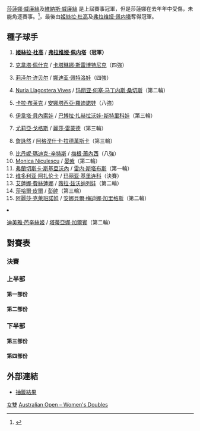 {{noteTA
|T=zh-hans:2011年澳大利亚网球公开赛女子双打比赛; zh-tw:2011年澳洲網球公開賽女子雙打比賽; zh-hk:2011年澳洲網球公開賽女子雙打比賽;
|G1=Tennis
|1=zh-hans:半区;zh-hk:半部;zh-tw:線;
|2=zh-hans:轮;zh-hant:圈;zh-tw:輪;
|3=zh-hans:半决赛;zh-hk:準決賽;zh-tw:四強;
|4=zh-hans:四分之一决赛;zh-hk:半準決賽;zh-tw:八強;
|5=zh-hans:澳大利亚; zh-tw:澳洲; zh-hk:澳洲;
}}

{{GrandSlamEvents|2011|澳洲網球公開賽|
| defchamp = {{flagicon|USA}} [[莎蓮娜·威廉絲|莎蓮娜·威廉絲]] <br> {{flagicon|USA}} [[維納斯·威廉絲|維納斯·威廉絲]] 
| champ = {{flagicon|ARG}} [[姬絲拉·杜高|姬絲拉·杜高]] <br> {{flagicon|ITA}} [[弗拉维娅·佩内塔|弗拉维娅·佩内塔]]
| runner = {{flagicon|BLR}} [[维多利亚·阿扎伦卡|维多利亚·阿扎伦卡]] <br> {{flagicon|RUS}} [[玛丽亚·基里连科|玛丽亚·基里连科]]
| score = 2-6、7-5、6-1
}}

{{main|2011年澳洲網球公開賽}}

[[莎蓮娜·威廉絲|莎蓮娜·威廉絲]]及[[維納斯·威廉絲|維納斯·威廉絲]] 是上屆賽事冠軍，但是莎蓮娜在去年年中受傷，未能角逐賽事。<ref>{{cite news | title = Serena Williams out of Australian Open 2011 | date = 15 November 2010 | publisher = guardian.co.uk | url = http://www.guardian.co.uk/sport/2010/nov/25/serena-williams-out-2011-australian-open | work = Press Association | accessdate = 28 December 2010 | archive-date = 2010-11-28 | archive-url = https://web.archive.org/web/20101128214353/http://www.guardian.co.uk/sport/2010/nov/25/serena-williams-out-2011-australian-open | dead-url = no }}</ref>，最後由[[姬絲拉·杜高|姬絲拉·杜高]]及[[弗拉维娅·佩内塔|弗拉维娅·佩内塔]]奪得冠軍。

==種子球手== 
{{col-begin}}
{{col-2}}
# {{flagicon|ARG}} '''[[姬絲拉·杜高|姬絲拉·杜高]]''' / {{flagicon|ITA}} '''[[弗拉维娅·佩内塔|弗拉维娅·佩内塔]]（冠軍）'''
# {{flagicon|CZE}} [[克韋塔·佩什克|克韋塔·佩什克]] / {{flagicon|SLO}} [[卡塔琳娜·斯雷博特尼克|卡塔琳娜·斯雷博特尼克]]（四強）
# {{flagicon|USA}} [[莉泽尔·许贝尔|莉泽尔·许贝尔]] / {{flagicon|RUS}} [[娜迪亚·佩特洛娃|娜迪亚·佩特洛娃]]（四強）
# {{flagicon|ESP}} [[Nuria_Llagostera_Vives|Nuria Llagostera Vives]] / {{flagicon|ESP}} [[玛丽亚·何塞·马丁内斯·桑切斯|玛丽亚·何塞·马丁内斯·桑切斯]]（第二輪）
# {{flagicon|ZIM}} [[卡拉·布莱克|卡拉·布莱克]] / {{flagicon|AUS}} [[安娜塔西亞·羅迪諾娃|安娜塔西亞·羅迪諾娃]]（八強）
# {{flagicon|CZE}} [[伊韋塔·貝內索娃|伊韋塔·貝內索娃]] / {{flagicon|CZE}} [[巴博拉·扎赫拉沃娃-斯特里科娃|巴博拉·扎赫拉沃娃-斯特里科娃]]（第三輪）
# {{flagicon|GER}} [[尤莉亞·戈格斯|尤莉亞·戈格斯]] / {{flagicon|USA}} [[麗莎·雷蒙德|麗莎·雷蒙德]]（第三輪）
# {{flagicon|TPE}} [[詹詠然|詹詠然]] / {{flagicon|POL}} [[阿格涅什卡·拉德萬斯卡|阿格涅什卡·拉德萬斯卡]]（第三輪）
{{col-2}}
<ol start="9">
<li> {{flagicon|USA}} [[比丹妮·瑪迪克-辛特斯|比丹妮·瑪迪克-辛特斯]] / {{flagicon|USA}} [[梅根·蕭內西|梅根·蕭內西]]（八強）
<li> {{flagicon|ROU}} [[Monica_Niculescu|Monica Niculescu]] / {{flagicon|CHN}} [[晏紫|晏紫]]（第二輪）
<li> {{flagicon|ITA}} [[弗蘭切斯卡·斯基亞沃內|弗蘭切斯卡·斯基亞沃內]] / {{flagicon|AUS}} [[雷内·斯塔布斯|雷内·斯塔布斯]]（第一輪）
<li> {{flagicon|BLR}} [[维多利亚·阿扎伦卡|维多利亚·阿扎伦卡]] / {{flagicon|RUS}} [[玛丽亚·基里连科|玛丽亚·基里连科]]（決賽）
<li> {{flagicon|RUS}} [[艾蓮娜·費絲蓮娜|艾蓮娜·費絲蓮娜]] / {{flagicon|RUS}} [[薇拉·兹沃纳列娃|薇拉·兹沃纳列娃]]（第二輪）
<li> {{flagicon|ISR}} [[莎哈爾·皮爾|莎哈爾·皮爾]] / {{flagicon|CHN}} [[彭帥|彭帥]]（第三輪）
<li> {{flagicon|RUS}} [[阿麗莎·克萊班諾娃|阿麗莎·克萊班諾娃]] / {{flagicon|ESP}} [[安娜貝爾·梅迪娜·加里格斯|安娜貝爾·梅迪娜·加里格斯]]（第二輪）
<li> {{flagicon|SUI}} [[迪美雅·芭辛絲姬|迪美雅·芭辛絲姬]] / {{flagicon|ITA}} [[塔蒂亞娜·加爾賓|塔蒂亞娜·加爾賓]]（第二輪）
{{col-end}}

==對賽表==
{{Draw key}}
===決賽===
{{8TeamBracket-Tennis3
| RD1=八強
| RD2=四強
| RD3=決賽

| team-width=175

| RD1-seed1=1
| RD1-team1={{flagicon|ARG}} '''[[姬絲拉·杜高|姬絲拉·杜高]]<br /> {{flagicon|ITA}} [[弗拉维娅·佩内塔|弗拉维娅·佩内塔]]'''
| RD1-score1-1='''6
| RD1-score1-2='''6
| RD1-score1-3= 
| RD1-seed2= 
| RD1-team2={{flagicon|RSA}} [[Natalie_Grandin|Natalie Grandin]]<br /> {{flagicon|CZE}} [[Vladimíra_Uhlířová|Vladimíra Uhlířová]]
| RD1-score2-1=0
| RD1-score2-2=3
| RD1-score2-3= 

| RD1-seed3=3
| RD1-team3={{flagicon|USA}} '''[[莉泽尔·许贝尔|莉泽尔·许贝尔]]<br /> {{flagicon|RUS}} [[娜迪亚·佩特洛娃|娜迪亚·佩特洛娃]]'''
| RD1-score3-1='''6
| RD1-score3-2='''6
| RD1-score3-3= 
| RD1-seed4=5
| RD1-team4={{flagicon|ZIM}} [[卡拉·布莱克|卡拉·布莱克]]<br /> {{flagicon|AUS}} [[安娜塔西亞·羅迪諾娃|安娜塔西亞·羅迪諾娃]]
| RD1-score4-1=4
| RD1-score4-2=2
| RD1-score4-3= 

| RD1-seed5=12
| RD1-team5={{flagicon|BLR}} '''[[维多利亚·阿扎伦卡|维多利亚·阿扎伦卡]]<br /> {{flagicon|RUS}} [[玛丽亚·基里连科|玛丽亚·基里连科]]'''
| RD1-score5-1=5
| RD1-score5-2='''6
| RD1-score5-3='''6
| RD1-seed6= 
| RD1-team6={{flagicon|TPE}} [[莊佳容|莊佳容]]<br /> {{flagicon|TPE}} [[謝淑薇|謝淑薇]]
| RD1-score6-1='''7
| RD1-score6-2=3
| RD1-score6-3=2

| RD1-seed7=9
| RD1-team7={{flagicon|USA}} [[比丹妮·瑪迪克-辛特斯|比丹妮·瑪迪克-辛特斯]]<br /> {{flagicon|USA}} [[梅根·蕭內西|梅根·蕭內西]]
| RD1-score7-1=3
| RD1-score7-2=3
| RD1-score7-3= 
| RD1-seed8=2
| RD1-team8={{flagicon|CZE}} '''[[克韋塔·佩什克|克韋塔·佩什克]]<br /> {{flagicon|SLO}} [[卡塔琳娜·斯雷博特尼克|卡塔琳娜·斯雷博特尼克]]''
| RD1-score8-1='''6
| RD1-score8-2='''6
| RD1-score8-3= 

| RD2-seed1=1
| RD2-team1={{flagicon|ARG}} '''[[姬絲拉·杜高|姬絲拉·杜高]]<br /> {{flagicon|ITA}} [[弗拉维娅·佩内塔|弗拉维娅·佩内塔]]'''
| RD2-score1-1='''6
| RD2-score1-2='''7
| RD2-score1-3= 
| RD2-seed2=3
| RD2-team2={{flagicon|USA}} [[莉泽尔·许贝尔|莉泽尔·许贝尔]]<br /> {{flagicon|RUS}} [[娜迪亚·佩特洛娃|娜迪亚·佩特洛娃]]
| RD2-score2-1=4
| RD2-score2-2=5
| RD2-score2-3= 

| RD2-seed3=12
| RD2-team3={{flagicon|BLR}} '''[[维多利亚·阿扎伦卡|维多利亚·阿扎伦卡]]<br /> {{flagicon|RUS}} [[玛丽亚·基里连科|玛丽亚·基里连科]]'''
| RD2-score3-1='''6
| RD2-score3-2='''6
| RD2-score3-3= 
| RD2-seed4=2
| RD2-team4={{flagicon|CZE}} [[克韋塔·佩什克|克韋塔·佩什克]]<br /> {{flagicon|SLO}} [[卡塔琳娜·斯雷博特尼克|卡塔琳娜·斯雷博特尼克]]
| RD2-score4-1=2
| RD2-score4-2=4
| RD2-score4-3= 

| RD3-seed1=1
| RD3-team1={{flagicon|ARG}} '''[[姬絲拉·杜高|姬絲拉·杜高]]<br /> {{flagicon|ITA}} [[弗拉维娅·佩内塔|弗拉维娅·佩内塔]]'''
| RD3-score1-1=2
| RD3-score1-2='''7
| RD3-score1-3='''6
| RD3-seed2=12
| RD3-team2={{flagicon|BLR}} [[维多利亚·阿扎伦卡|维多利亚·阿扎伦卡]]<br /> {{flagicon|RUS}} [[玛丽亚·基里连科|玛丽亚·基里连科]]
| RD3-score2-1='''6
| RD3-score2-2=5
| RD3-score3-3=1
}}

===上半部===
====第一部份====
{{16TeamBracket-Compact-Tennis3
| RD1=第一輪
| RD2=第二輪
| RD3=第三輪
| RD4=八強

| RD1-seed01=1
| RD1-team01={{flagicon|ARG}} '''[[姬絲拉·杜高|杜高]]'''<br /> {{flagicon|ITA}} '''[[弗拉维娅·佩内塔|佩内塔]]'''
| RD1-score01-1='''6
| RD1-score01-2='''6
| RD1-score01-3= 
| RD1-seed02= 
| RD1-team02={{flagicon|IND}} [[萨尼娅·米尔扎|米尔扎]]<br /> {{flagicon|CZE}} [[Renata_Voráčová|R Voráčová]]
| RD1-score02-1=4
| RD1-score02-2=1
| RD1-score02-3= 

| RD1-seed03=WC
| RD1-team03={{flagicon|AUS}} [[Tammi_Patterson|T Patterson]]<br /> {{flagicon|AUS}} [[Olivia_Rogowska|O Rogowska]]
| RD1-score03-1=4
| RD1-score03-2=2
| RD1-score03-3= 
| RD1-seed04= 
| RD1-team04={{flagicon|USA}} '''[[吉兒·卡巴斯|卡巴斯]]<br /> {{flagicon|UKR}} [[Olga_Savchuk|O Savchuk]]'''
| RD1-score04-1='''6
| RD1-score04-2='''6
| RD1-score04-3= 

| RD1-seed05=Alt
| RD1-team05={{flagicon|ROU}} [[Ioana_Raluca_Olaru|I Raluca Olaru]]<br /> {{flagicon|BLR}} [[Zuzana_Ondrášková|Z Ondrášková]]
| RD1-score05-1=1
| RD1-score05-2=2
| RD1-score05-3= 
| RD1-seed06= 
| RD1-team06={{flagicon|BLR}} '''[[Olga_Govortsova|O Govortsova]]<br /> {{flagicon|RUS}} [[Alla_Kudryavtseva|A Kudryavtseva]]'''
| RD1-score06-1='''6
| RD1-score06-2='''6
| RD1-score06-3= 

| RD1-seed07= 
| RD1-team07={{flagicon|RUS}} [[菲娜·杜舒芬娜|杜舒芬娜]]<br /> {{flagicon|RUS}} [[葉卡捷琳娜·馬卡洛娃|馬卡洛娃]]
| RD1-score07-1=3
| RD1-score07-2=2
| RD1-score07-3= 
| RD1-seed08=15
| RD1-team08={{nowrap|{{flagicon|RUS}} '''[[阿麗莎·克萊班諾娃|克萊班諾娃]]'''<br /> {{flagicon|ESP}} '''[[安娜貝爾·梅迪娜·加里格斯|梅迪娜·加里格斯]]'''}}
| RD1-score08-1='''6
| RD1-score08-2='''6
| RD1-score08-3= 

| RD1-seed09=11
| RD1-team09={{flagicon|ITA}} [[弗蘭切斯卡·斯基亞沃內|斯基亞沃內]]<br /> {{flagicon|AUS}} [[雷内·斯塔布斯|斯塔布斯]]
| RD1-score09-1=0
| RD1-score09-2=5
| RD1-score09-3= 
| RD1-seed10= 
| RD1-team10={{flagicon|NED}} '''[[米雪拉·克拉查克|克拉查克]]'''<br /> {{flagicon|CZE}} '''[[佩特拉·克維托娃|克維托娃]]'''
| RD1-score10-1='''6
| RD1-score10-2='''7
| RD1-score10-3= 

| RD1-seed11= 
| RD1-team11={{flagicon|FRA}} [[阿丽泽·科奈|科奈]]<br /> {{flagicon|ROU}} [[Edina_Gallovits-Hall|E Gallovits-Hall]]
| RD1-score11-1=6<sup>3</sup>
| RD1-score11-2=2
| RD1-score11-3= 
| RD1-seed12= 
| RD1-team12={{flagicon|RSA}} '''[[Natalie_Grandin|N Grandin]]'''<br /> {{flagicon|CZE}} '''[[Vladimíra_Uhlířová|V Uhlířová]]'''
| RD1-score12-1='''7
| RD1-score12-2='''6
| RD1-score12-3= 

| RD1-seed13= 
| RD1-team13={{flagicon|AUS}} '''[[Jarmila_Groth|J Groth]]'''<br /> {{flagicon|CZE}} '''[[克拉拉·扎科帕洛娃|扎科帕洛娃]]'''
| RD1-score13-1='''6
| RD1-score13-2='''6
| RD1-score13-3= 
| RD1-seed14= 
| RD1-team14={{flagicon|USA}} [[卡莉·格利克森|格利克森]]<br /> {{flagicon|USA}} [[梅蘭妮·歐丁|歐丁]]
| RD1-score14-1=1
| RD1-score14-2=2
| RD1-score14-3= 

| RD1-seed15= 
| RD1-team15={{flagicon|RUS}} [[Vitalia_Diatchenko|V Diatchenko]]<br /> {{flagicon|BLR}} [[Tatiana_Poutchek|T Poutchek]]
| RD1-score15-1=2
| RD1-score15-2=1
| RD1-score15-3= 
| RD1-seed16=7
| RD1-team16={{flagicon|GER}} '''[[尤莉亞·戈格斯|戈格斯]]<br /> {{flagicon|USA}} [[麗莎·雷蒙德|雷蒙德]]'''
| RD1-score16-1='''6
| RD1-score16-2='''6
| RD1-score16-3= 

| RD2-seed01=1
| RD2-team01={{flagicon|ARG}} '''[[姬絲拉·杜高|杜高]]<br /> {{flagicon|ITA}} [[弗拉维娅·佩内塔|佩内塔]]'''
| RD2-score01-1='''6
| RD2-score01-2='''6
| RD2-score01-3= 
| RD2-seed02= 
| RD2-team02={{flagicon|USA}} [[吉兒·卡巴斯|卡巴斯]]<br /> {{flagicon|UKR}} [[Olga_Savchuk|O Savchuk]]
| RD2-score02-1=2
| RD2-score02-2=2
| RD2-score02-3= 

| RD2-seed03= 
| RD2-team03={{flagicon|BLR}} '''[[Olga_Govortsova|O Govortsova]]<br /> {{flagicon|RUS}} [[Alla_Kudryavtseva|A Kudryavtseva]]'''
| RD2-score03-1='''6
| RD2-score03-2='''6
| RD2-score03-3= 
| RD2-seed04=15
| RD2-team04={{nowrap|{{flagicon|RUS}} [[阿麗莎·克萊班諾娃|克萊班諾娃]]<br /> {{flagicon|ESP}} [[安娜貝爾·梅迪娜·加里格斯|梅迪娜·加里格斯]]}}
| RD2-score04-1=2
| RD2-score04-2=4
| RD2-score04-3= 

| RD2-seed05= 
| RD2-team05={{flagicon|NED}} [[米雪拉·克拉查克|克拉查克]]<br /> {{flagicon|CZE}} [[佩特拉·克維托娃|克維托娃]]
| RD2-score05-1=0
| RD2-score05-2=4
| RD2-score05-3= 
| RD2-seed06= 
| RD2-team06={{flagicon|RSA}} '''[[Natalie_Grandin|N Grandin]]<br /> {{flagicon|CZE}} [[Vladimíra_Uhlířová|V Uhlířová]]'''
| RD2-score06-1='''6
| RD2-score06-2='''6
| RD2-score06-3= 

| RD2-seed07= 
| RD2-team07={{flagicon|AUS}} [[Jarmila_Groth|J Groth]]<br /> {{flagicon|CZE}} [[克拉拉·扎科帕洛娃|扎科帕洛娃]]
| RD2-score07-1='''6
| RD2-score07-2=3
| RD2-score07-3=2
| RD2-seed08=7
| RD2-team08={{flagicon|GER}} '''[[尤莉亞·戈格斯|戈格斯]]<br /> {{flagicon|USA}} [[麗莎·雷蒙德|雷蒙德]]'''
| RD2-score08-1=4
| RD2-score08-2='''6
| RD2-score08-3='''6

| RD3-seed01=1
| RD3-team01={{flagicon|ARG}} '''[[姬絲拉·杜高|杜高]]<br /> {{flagicon|ITA}} [[弗拉维娅·佩内塔|佩内塔]]'''
| RD3-score01-1='''6
| RD3-score01-2='''6
| RD3-score01-3= 
| RD3-seed02= 
| RD3-team02={{flagicon|BLR}} [[Olga_Govortsova|O Govortsova]]<br /> {{flagicon|RUS}} [[Alla_Kudryavtseva|A Kudryavtseva]]
| RD3-score02-1=3
| RD3-score02-2=2
| RD3-score02-3= 

| RD3-seed03= 
| RD3-team03={{flagicon|RSA}} '''[[Natalie_Grandin|N Grandin]]<br /> {{flagicon|CZE}} [[Vladimíra_Uhlířová|V Uhlířová]]'''
| RD3-score03-1='''7
| RD3-score03-2=3
| RD3-score03-3='''6
| RD3-seed04=7
| RD3-team04={{flagicon|GER}} [[尤莉亞·戈格斯|戈格斯]]<br /> {{flagicon|USA}} [[麗莎·雷蒙德|雷蒙德]]
| RD3-score04-1=6<sup>5</sup>
| RD3-score04-2='''6
| RD3-score04-3=4

| RD4-seed01=1
| RD4-team01={{flagicon|ARG}} '''[[姬絲拉·杜高|杜高]]<br /> {{flagicon|ITA}} [[弗拉维娅·佩内塔|佩内塔]]'''
| RD4-score01-1='''6
| RD4-score01-2='''6
| RD4-score01-3= 
| RD4-seed02= 
| RD4-team02={{flagicon|RSA}} [[Natalie_Grandin|N Grandin]]<br /> {{flagicon|CZE}} [[Vladimíra_Uhlířová|V Uhlířová]]
| RD4-score02-1=0
| RD4-score02-2=3
| RD4-score02-3= 
}}

====第二部份====
{{16TeamBracket-Compact-Tennis3
| RD1=第一輪
| RD2=第二輪
| RD3=第三輪
| RD4=八強

| RD1-seed01=3
| RD1-team01={{flagicon|USA}} '''[[莉泽尔·许贝尔|许贝尔]]'''<br /> {{flagicon|RUS}} '''[[娜迪亚·佩特洛娃|佩特洛娃]]'''
| RD1-score01-1='''6
| RD1-score01-2='''6
| RD1-score01-3= 
| RD1-seed02=WC
| RD1-team02={{flagicon|AUS}} [[Daniella_Dominikovic|D Dominikovic]]<br /> {{flagicon|AUS}} [[謝西嘉·摩亞|摩亞]]
| RD1-score02-1=3
| RD1-score02-2=0
| RD1-score02-3= 

| RD1-seed03= 
| RD1-team03={{flagicon|GRE}} '''[[埃萊妮·達尼利都|達尼利都]]<br /> {{flagicon|EST}} [[卡娅·卡内皮|卡内皮]]'''
| RD1-score03-1='''6
| RD1-score03-2='''6
| RD1-score03-3= 
| RD1-seed04= 
| RD1-team04={{flagicon|ESP}} [[Lourdes_Domínguez_Lino|L Domínguez Lino]]<br /> {{flagicon|ESP}} [[卡拉·蘇亞雷斯·拿華路|蘇亞雷斯·拿華路]]
| RD1-score04-1=1
| RD1-score04-2=3
| RD1-score04-3= 

| RD1-seed05= 
| RD1-team05={{flagicon|ROU}} '''[[亚历山德拉·杜尔盖鲁|杜尔盖鲁]]<br /> {{flagicon|SVK}} [[瑪格達蓮娜·里巴里科娃|里巴里科娃]]'''
| RD1-score05-1=4
| RD1-score05-2='''6
| RD1-score05-3='''7
| RD1-seed06= 
| RD1-team06={{flagicon|USA}} [[金久慈|金]]<br /> {{flagicon|ESP}} [[Arantxa_Parra_Santonja|A Parra Santonja]]
| RD1-score06-1='''6
| RD1-score06-2=2
| RD1-score06-3=<sup>5</sup>

| RD1-seed07=WC
| RD1-team07={{flagicon|AUS}} [[耶莱娜·多基奇|多基奇]]<br /> {{flagicon|AUS}} [[Sally_Peers|S Peers]]
| RD1-score07-1=1
| RD1-score07-2=4
| RD1-score07-3= 
| RD1-seed08=16
| RD1-team08={{flagicon|SUI}} '''[[迪美雅·芭辛絲姬|芭辛絲姬]]<br /> {{flagicon|ITA}} [[塔蒂亞娜·加爾賓|加爾賓]]'''
| RD1-score08-1='''6
| RD1-score08-2='''6
| RD1-score08-3= 

| RD1-seed09=10
| RD1-team09={{flagicon|ROU}} '''[[Monica_Niculescu|M Niculescu]]<br /> {{flagicon|CHN}} [[晏紫|晏]]'''
| RD1-score09-1='''6
| RD1-score09-2='''6
| RD1-score09-3= 
| RD1-seed10= 
| RD1-team10={{flagicon|POL}} [[Klaudia_Jans|K Jans]]<br /> {{flagicon|POL}} [[Alicja_Rosolska|A Rosolska]]
| RD1-score10-1=2
| RD1-score10-2=2
| RD1-score10-3= 

| RD1-seed11= 
| RD1-team11='''{{flagicon|USA}} [[Racquel_Kops-Jones|R Kops-Jones]]'''<br /> {{flagicon|USA}} '''[[Abigail_Spears|A Spears]]'''
| RD1-score11-1='''6
| RD1-score11-2='''7
| RD1-score11-3= 
| RD1-seed12= 
| RD1-team12={{flagicon|SLO}} [[波洛娜·赫爾科格|赫爾科格]]<br /> {{flagicon|CRO}} [[Petra_Martić|P Martić]]
| RD1-score12-1=3
| RD1-score12-2=6<sup>5</sup>
| RD1-score12-3= 

| RD1-seed13= 
| RD1-team13={{flagicon|GBR}} [[Sarah_Borwell|S Borwell]]<br /> {{flagicon|CAN}} [[Marie-Ève_Pelletier|M-È Pelletier]]
| RD1-score13-1='''7
| RD1-score13-2=2
| RD1-score13-3=2
| RD1-seed14= 
| RD1-team14={{flagicon|ROU}} '''[[索拉娜·科斯蒂亚|科斯蒂亚]]'''<br /> {{flagicon|CZE}} '''[[露絲·莎法洛法|莎法洛法]]'''
| RD1-score14-1=5
| RD1-score14-2='''6
| RD1-score14-3='''6

| RD1-seed15= 
| RD1-team15={{flagicon|AUT}} [[達美拉·柏絲克|柏絲克]]<br /> {{flagicon|BUL}} [[茨薇塔娜·皮隆科娃|皮隆科娃]]
| RD1-score15-1=2
| RD1-score15-2=1
| RD1-score15-3= 
| RD1-seed16=5
| RD1-team16={{flagicon|ZIM}} '''[[卡拉·布莱克|布莱克]]<br /> {{flagicon|AUS}} [[安娜塔西亞·羅迪諾娃|A羅迪諾娃]]'''
| RD1-score16-1='''6
| RD1-score16-2='''6
| RD1-score16-3= 

| RD2-seed01=3
| RD2-team01={{flagicon|USA}} '''[[莉泽尔·许贝尔|许贝尔]]<br /> {{flagicon|RUS}} [[娜迪亚·佩特洛娃|佩特洛娃]]'''
| RD2-score01-1='''6
| RD2-score01-2='''6
| RD2-score01-3= 
| RD2-seed02= 
| RD2-team02={{flagicon|GRE}} [[埃萊妮·達尼利都|達尼利都]]<br /> {{flagicon|EST}} [[卡娅·卡内皮|卡内皮]]
| RD2-score02-1=3
| RD2-score02-2=3
| RD2-score02-3= 

| RD2-seed03= 
| RD2-team03={{flagicon|ROU}} '''[[亚历山德拉·杜尔盖鲁|杜尔盖鲁]]<br /> {{flagicon|SVK}} [[瑪格達蓮娜·里巴里科娃|里巴里科娃]]'''
| RD2-score03-1='''6
| RD2-score03-2='''6
| RD2-score03-3= 
| RD2-seed04=16
| RD2-team04={{flagicon|SUI}} [[迪美雅·芭辛絲姬|芭辛絲姬]]<br /> {{flagicon|ITA}} [[塔蒂亞娜·加爾賓|加爾賓]]
| RD2-score04-1=3
| RD2-score04-2=3
| RD2-score04-3= 

| RD2-seed05=10
| RD2-team05={{flagicon|ROU}} [[Monica_Niculescu|M Niculescu]]<br /> {{flagicon|CHN}} [[晏紫|晏]]
| RD2-score05-1=6<sup>4</sup>
| RD2-score05-2='''7
| RD2-score05-3=2
| RD2-seed06= 
| RD2-team06={{flagicon|USA}} '''[[Racquel_Kops-Jones|R Kops-Jones]]<br /> {{flagicon|USA}} [[Abigail_Spears|A Spears]]'''
| RD2-score06-1='''7
| RD2-score06-2=5
| RD2-score06-3='''6

| RD2-seed07= 
| RD2-team07={{flagicon|ROU}} [[索拉娜·科斯蒂亚|科斯蒂亚]]<br /> {{flagicon|CZE}} [[露絲·莎法洛法|莎法洛法]]
| RD2-score07-1=4
| RD2-score07-2=5
| RD2-score07-3= 
| RD2-seed08=5
| RD2-team08={{flagicon|ZIM}} '''[[卡拉·布莱克|布莱克]]<br /> {{flagicon|AUS}} [[安娜塔西亞·羅迪諾娃|A羅迪諾娃]]'''
| RD2-score08-1='''6
| RD2-score08-2='''7
| RD2-score08-3= 

| RD3-seed01=3
| RD3-team01={{flagicon|USA}} '''[[莉泽尔·许贝尔|许贝尔]]<br /> {{flagicon|RUS}} [[娜迪亚·佩特洛娃|佩特洛娃]]'''
| RD3-score01-1='''6
| RD3-score01-2='''6
| RD3-score01-3= 
| RD3-seed02= 
| RD3-team02={{flagicon|ROU}} [[亚历山德拉·杜尔盖鲁|杜尔盖鲁]]<br /> {{flagicon|SVK}} [[瑪格達蓮娜·里巴里科娃|里巴里科娃]]
| RD3-score02-1=4
| RD3-score02-2=2
| RD3-score02-3= 

| RD3-seed03= 
| RD3-team03={{flagicon|USA}} [[Racquel_Kops-Jones|R Kops-Jones]]<br /> {{flagicon|USA}} [[Abigail_Spears|A Spears]]
| RD3-score03-1=4
| RD3-score03-2=2
| RD3-score03-3= 
| RD3-seed04=5
| RD3-team04={{flagicon|ZIM}} '''[[卡拉·布莱克|布莱克]]'''<br /> {{flagicon|AUS}} '''[[安娜塔西亞·羅迪諾娃|A羅迪諾娃]]'''
| RD3-score04-1='''6
| RD3-score04-2='''6
| RD3-score04-3= 

| RD4-seed01=3
| RD4-team01={{flagicon|USA}} [[莉泽尔·许贝尔|许贝尔]]<br /> {{flagicon|RUS}} [[娜迪亚·佩特洛娃|佩特洛娃]]
| RD4-score01-1= 
| RD4-score01-2= 
| RD4-score01-3= 
| RD4-seed02=5
| RD4-team02={{flagicon|ZIM}} [[卡拉·布莱克|布莱克]]<br /> {{flagicon|AUS}} [[安娜塔西亞·羅迪諾娃|A羅迪諾娃]]
| RD4-score02-1= 
| RD4-score02-2= 
| RD4-score02-3= 
}}

===下半部===
====第三部份====
{{16TeamBracket-Compact-Tennis3
| RD1=第一輪
| RD2=第二輪
| RD3=第三輪
| RD4=八強

| RD1-seed01=8
| RD1-team01={{flagicon|TPE}} '''[[詹詠然|詹詠然]]'''<br /> {{flagicon|POL}} '''[[阿格涅什卡·拉德萬斯卡|拉德萬斯卡]]'''
| RD1-score01-1=4
| RD1-score01-2='''6
| RD1-score01-3='''7
| RD1-seed02= 
| RD1-team02={{flagicon|SVK}} [[多米尼卡·齐布尔科娃|齐布尔科娃]]<br /> {{flagicon|RUS}} [[安娜斯塔西亞·帕夫柳琴科娃|帕夫柳琴科娃]]
| RD1-score02-1='''6
| RD1-score02-2=2
| RD1-score02-3=5

| RD1-seed03= 
| RD1-team03={{flagicon|SWE}} '''[[索菲亞·阿維德森|阿維德森]]'''<br /> {{flagicon|SWE}} '''[[祖漢娜·拿臣|拿臣]]'''
| RD1-score03-1='''6
| RD1-score03-2='''6
| RD1-score03-3= 
| RD1-seed04= 
| RD1-team04={{flagicon|UZB}} [[Akgul_Amanmuradova|A Amanmuradova]]<br /> {{flagicon|BLR}} [[Darya_Kustova|D Kustova]]
| RD1-score04-1=4
| RD1-score04-2=3
| RD1-score04-3= 

| RD1-seed05=WC
| RD1-team05={{flagicon|AUS}} '''[[蘇菲·費格遜|費格遜]]'''<br /> {{flagicon|AUS}} '''[[艾丽西亚·莫利克|莫利克]]'''
| RD1-score05-1=4
| RD1-score05-2='''6
| RD1-score05-3='''6
| RD1-seed06= 
| RD1-team06={{flagicon|ITA}} [[Alberta_Brianti|A Brianti]]<br /> {{flagicon|RUS}} [[安娜·恰克韋塔澤|恰克韋塔澤]]
| RD1-score06-1='''6
| RD1-score06-2=1
| RD1-score06-3=3

| RD1-seed07= 
| RD1-team07={{flagicon|ITA}} [[Romina_Oprandi|R Oprandi]]<br /> {{flagicon|GER}} [[Jasmin_Wöhr|J Wöhr]]
| RD1-score07-1=1
| RD1-score07-2=0;
| RD1-score07-3= 
| RD1-seed08=12
| RD1-team08={{flagicon|BLR}} '''[[维多利亚·阿扎伦卡|阿扎伦卡]]<br /> {{flagicon|RUS}} [[玛丽亚·基里连科|基里连科]]'''
| RD1-score08-1='''6
| RD1-score08-2='''6
| RD1-score08-3= 

| RD1-seed09=13
| RD1-team09={{flagicon|RUS}} '''[[艾蓮娜·費絲蓮娜|費絲蓮娜]]'''<br /> {{flagicon|RUS}} '''[[薇拉·兹沃纳列娃|兹沃纳列娃]]'''
| RD1-score09-1='''6
| RD1-score09-2='''6
| RD1-score09-3= 
| RD1-seed10=WC
| RD1-team10={{flagicon|AUS}} [[Monique_Adamczak|M Adamczak]]<br /> {{flagicon|AUS}} [[Isabella_Holland|I Holland]]
| RD1-score10-1=1
| RD1-score10-2=1
| RD1-score10-3= 

| RD1-seed11=WC
| RD1-team11={{flagicon|AUS}} [[Jade_Hopper|J Hopper]]<br /> {{flagicon|AUS}} [[Monika_Wejnert|M Wejnert]]
| RD1-score11-1=1
| RD1-score11-2=2
| RD1-score11-3= 
| RD1-seed12= 
| RD1-team12={{flagicon|TPE}} '''[[莊佳容|莊佳容]]'''<br /> {{flagicon|TPE}} '''[[謝淑薇|謝淑薇]]'''
| RD1-score12-1='''6
| RD1-score12-2='''6
| RD1-score12-3= 

| RD1-seed13= 
| RD1-team13={{flagicon|GER}} [[基絲丁娜·巴利洛斯|巴利洛斯]]<br /> {{flagicon|GER}} [[安赫利奎·克柏|克柏]]
| RD1-score13-1=5
| RD1-score13-2=3
| RD1-score13-3= 
| RD1-seed14= 
| RD1-team14={{flagicon|GER}} '''[[安娜·蓮娜·歌恩菲特|歌恩菲特]]'''<br /> {{flagicon|SUI}} '''[[帕蒂·施尼德|施尼德]]'''
| RD1-score14-1='''7
| RD1-score14-2='''6
| RD1-score14-3= 

| RD1-seed15= 
| RD1-team15={{flagicon|ITA}} [[薩拉·埃拉尼|埃拉尼]]<br /> {{flagicon|ITA}} [[罗伯塔·芬奇|芬奇]]
| RD1-score15-1='''7
| RD1-score15-2=4
| RD1-score15-3=4
| RD1-seed16=4
| RD1-team16={{flagicon|ESP}} '''[[Nuria_Llagostera_Vives|N Llagostera Vives]]'''<br /> {{flagicon|ESP}} '''[[玛丽亚·何塞·马丁内斯·桑切斯|马丁内斯·桑切斯]]'''
| RD1-score16-1=5
| RD1-score16-2='''6
| RD1-score16-3='''6

| RD2-seed01=8
| RD2-team01={{flagicon|TPE}} '''[[詹詠然|詹詠然]]'''<br /> {{flagicon|POL}} '''[[阿格涅什卡·拉德萬斯卡|拉德萬斯卡]]'''
| RD2-score01-1='''6
| RD2-score01-2='''6
| RD2-score01-3= 
| RD2-seed02= 
| RD2-team02={{flagicon|SWE}} [[索菲亞·阿維德森|阿維德森]]<br /> {{flagicon|SWE}} [[祖漢娜·拿臣|拿臣]]
| RD2-score02-1=2
| RD2-score02-2=1
| RD2-score02-3= 

| RD2-seed03=WC
| RD2-team03={{flagicon|AUS}} [[蘇菲·費格遜|費格遜]]<br /> {{flagicon|AUS}} [[艾丽西亚·莫利克|莫利克]]
| RD2-score03-1=1
| RD2-score03-2=1
| RD2-score03-3= 
| RD2-seed04=12
| RD2-team04={{flagicon|BLR}} '''[[维多利亚·阿扎伦卡|阿扎伦卡]]<br /> {{flagicon|RUS}} [[玛丽亚·基里连科|基里连科]]'''
| RD2-score04-1='''6
| RD2-score04-2='''6
| RD2-score04-3= 

| RD2-seed05=13
| RD2-team05={{flagicon|RUS}} [[艾蓮娜·費絲蓮娜|費絲蓮娜]]<br /> {{flagicon|RUS}} [[薇拉·兹沃纳列娃|兹沃纳列娃]]
| RD2-score05-1=2
| RD2-score05-2=2
| RD2-score05-3= 
| RD2-seed06= 
| RD2-team06={{flagicon|TPE}} '''[[莊佳容|莊佳容]]'''<br /> {{flagicon|TPE}} '''[[謝淑薇|謝淑薇]]'''
| RD2-score06-1='''6
| RD2-score06-2='''6
| RD2-score06-3= 

| RD2-seed07= 
| RD2-team07={{flagicon|GER}} '''[[安娜·蓮娜·歌恩菲特|歌恩菲特]]<br /> {{flagicon|SUI}} [[帕蒂·施尼德|施尼德]]'''
| RD2-score07-1='''6
| RD2-score07-2='''6
| RD2-score07-3= 
| RD2-seed08=4
| RD2-team08={{flagicon|ESP}} [[Nuria_Llagostera_Vives|N Llagostera Vives]]<br /> {{flagicon|ESP}} [[玛丽亚·何塞·马丁内斯·桑切斯|马丁内斯·桑切斯]]
| RD2-score08-1=4
| RD2-score08-2=4
| RD2-score08-3= 

| RD3-seed01=8
| RD3-team01={{flagicon|TPE}} '''[[詹詠然|詹詠然]]'''<br /> {{flagicon|POL}} '''[[阿格涅什卡·拉德萬斯卡|拉德萬斯卡]]'''
| RD3-score01-1=2
| RD3-score01-2=1
| RD3-score01-3= 
| RD3-seed02=12
| RD3-team02={{flagicon|BLR}} '''[[维多利亚·阿扎伦卡|阿扎伦卡]]<br /> {{flagicon|RUS}} [[玛丽亚·基里连科|基里连科]]'''
| RD3-score02-1='''6
| RD3-score02-2='''6
| RD3-score02-3= 

| RD3-seed03= 
| RD3-team03={{flagicon|TPE}} '''[[莊佳容|莊佳容]]'''<br /> {{flagicon|TPE}} '''[[謝淑薇|謝淑薇]]'''
| RD3-score03-1='''6
| RD3-score03-2='''6
| RD3-score03-3= 
| RD3-seed04= 
| RD3-team04={{flagicon|GER}} [[安娜·蓮娜·歌恩菲特|歌恩菲特]]<br /> {{flagicon|SUI}} [[帕蒂·施尼德|施尼德]]
| RD3-score04-1=4
| RD3-score04-2=2
| RD3-score04-3= 

| RD4-seed01=12
| RD4-team01={{flagicon|BLR}} '''[[维多利亚·阿扎伦卡|阿扎伦卡]]<br /> {{flagicon|RUS}} [[玛丽亚·基里连科|基里连科]]'''
| RD4-score01-1=5
| RD4-score01-2='''6
| RD4-score01-3='''6
| RD4-seed02= 
| RD4-team02={{flagicon|TPE}} '''[[莊佳容|莊佳容]]'''<br /> {{flagicon|TPE}} '''[[謝淑薇|謝淑薇]]'''
| RD4-score02-1='''7
| RD4-score02-2=3
| RD4-score02-3=2
}}

====第四部份====
{{16TeamBracket-Compact-Tennis3
| RD1=第一輪
| RD2=第二輪
| RD3=第三輪
| RD4=八強

| RD1-seed01=6
| RD1-team01={{flagicon|CZE}} '''[[伊韋塔·貝內索娃|貝內索娃]]<br /> {{flagicon|CZE}} [[B巴博拉·扎赫拉沃娃-斯特里科娃|扎赫拉沃娃-斯特里科娃]]'''
| RD1-score01-1='''6
| RD1-score01-2='''6
| RD1-score01-3= 
| RD1-seed02= 
| RD1-team02={{flagicon|UKR}} [[卡捷琳娜·邦达连科|K邦达连科]]<br /> {{flagicon|RUS}} [[迪娜拉·薩芬娜|薩芬娜]]
| RD1-score02-1=2
| RD1-score02-2=4
| RD1-score02-3= 

| RD1-seed03= 
| RD1-team03={{flagicon|ROU}} [[西莫娜·哈勒普|哈勒普]]<br /> {{flagicon|BEL}} [[雅尼娅·维克梅耶尔|维克梅耶尔]]
| RD1-score03-1=4
| RD1-score03-2=3
| RD1-score03-3= 
| RD1-seed04= 
| RD1-team04={{flagicon|LAT}} '''[[Līga_Dekmeijere|L Dekmeijere]]<br /> {{flagicon|JPN}} [[森田步美|森田]]'''
| RD1-score04-1='''6
| RD1-score04-2='''6
| RD1-score04-3= 

| RD1-seed05=WC
| RD1-team05={{flagicon|AUS}} [[Sophie_Letcher|S Letcher]]<br /> {{flagicon|AUS}} [[Viktorija_Rajicic|V Rajicic]]
| RD1-score05-1=4
| RD1-score05-2=2
| RD1-score05-3= 
| RD1-seed06= 
| RD1-team06={{flagicon|RUS}} '''[[Maria_Kondratieva|M Kondratieva]]'''<br /> {{flagicon|FRA}} '''[[Sophie_Lefèvre|S Lefèvre]]'''
| RD1-score06-1='''6
| RD1-score06-2='''6
| RD1-score06-3= 

| RD1-seed07= 
| RD1-team07={{flagicon|BEL}} [[Kirsten_Flipkens|K Flipkens]]<br /> {{flagicon|UKR}} [[Mariya_Koryttseva|M Koryttseva]]
| RD1-score07-1=1
| RD1-score07-2=1
| RD1-score07-3= 
| RD1-seed08=9
| RD1-team08={{flagicon|USA}} '''[[比丹妮·瑪迪克-辛特斯|瑪迪克-辛特斯]]'''<br /> {{flagicon|USA}} '''[[梅根·蕭內西|蕭內西]]'''
| RD1-score08-1='''6
| RD1-score08-2='''6
| RD1-score08-3= 

| RD1-seed09=14
| RD1-team09={{flagicon|ISR}} '''[[莎哈爾·皮爾|皮爾]]<br /> {{flagicon|CHN}} [[彭帥|彭]]'''
| RD1-score09-1='''6
| RD1-score09-2='''6
| RD1-score09-3= 
| RD1-seed10= 
| RD1-team10={{flagicon|GER}} [[Tatjana_Malek|T Malek]]<br /> {{flagicon|GER}} [[安德烈婭·佩特科維奇|佩特科維奇]]
| RD1-score10-1=2
| RD1-score10-2=3
| RD1-score10-3= 

| RD1-seed11= 
| RD1-team11={{flagicon|SRB}} [[Bojana_Jovanovski|B Jovanovski]]<br /> {{flagicon|USA}} [[Varvara_Lepchenko|V Lepchenko]]
| RD1-score11-1=4
| RD1-score11-2=4
| RD1-score11-3= 
| RD1-seed12= 
| RD1-team12={{flagicon|JPN}} '''[[伊達公子|伊達]]'''<br /> {{flagicon|CHN}} '''[[張帥_(網球)|張帥]]'''
| RD1-score12-1='''6
| RD1-score12-2='''6
| RD1-score12-3= 

| RD1-seed13= 
| RD1-team13={{flagicon|AUT}} [[西比爾·巴默爾|巴默爾]]<br /> {{flagicon|LAT}} [[Anastasija_Sevastova|A Sevastova]]
| RD1-score13-1=3
| RD1-score13-2=6<sup>3</sup>
| RD1-score13-3= 
| RD1-seed14= 
| RD1-team14={{flagicon|CZE}} '''[[Andrea_Hlaváčková|A Hlaváčková]]<br /> {{flagicon|CZE}} [[Lucie_Hradecká|L Hradecká]]'''
| RD1-score14-1='''6
| RD1-score14-2='''7
| RD1-score14-3= 

| RD1-seed15= 
| RD1-team15={{flagicon|NZL}} [[Marina_Erakovic|M Erakovic]]<br /> {{flagicon|THA}} [[撻瑪茵·塔娜蘇甘|塔娜蘇甘]]
| RD1-score15-1=4
| RD1-score15-2=5
| RD1-score15-3= 
| RD1-seed16=2
| RD1-team16={{flagicon|CZE}} '''[[克韋塔·佩什克|佩什克]]<br /> {{flagicon|SLO}} [[卡塔琳娜·斯雷博特尼克|斯雷博特尼克]]'''
| RD1-score16-1='''6
| RD1-score16-2='''7
| RD1-score16-3= 

| RD2-seed01=6
| RD2-team01={{flagicon|CZE}}''' [[伊韋塔·貝內索娃|貝內索娃]]<br /> {{flagicon|CZE}} [[B巴博拉·扎赫拉沃娃-斯特里科娃|扎赫拉沃娃-斯特里科娃]]'''
| RD2-score01-1='''6
| RD2-score01-2='''6
| RD2-score01-3= 
| RD2-seed02= 
| RD2-team02={{flagicon|LAT}} [[Līga_Dekmeijere|L Dekmeijere]]<br /> {{flagicon|JPN}} [[森田步美|森田]]
| RD2-score02-1=3
| RD2-score02-2=2
| RD2-score02-3= 

| RD2-seed03= 
| RD2-team03={{flagicon|RUS}} [[Maria_Kondratieva|M Kondratieva]]<br /> {{flagicon|FRA}} [[Sophie_Lefèvre|S Lefèvre]]
| RD2-score03-1=2
| RD2-score03-2='''7
| RD2-score03-3=0
| RD2-seed04=9
| RD2-team04={{flagicon|USA}} '''[[比丹妮·瑪迪克-辛特斯|瑪迪克-辛特斯]]<br /> {{flagicon|USA}} [[梅根·蕭內西|蕭內西]]'''
| RD2-score04-1='''6
| RD2-score04-2=6<sup>4</sup>
| RD2-score04-3='''6

| RD2-seed05=14
| RD2-team05={{flagicon|ISR}} '''[[莎哈爾·皮爾|皮爾]]<br /> {{flagicon|CHN}} [[彭帥|彭]]'''
| RD2-score05-1=1
| RD2-score05-2='''6
| RD2-score05-3='''6
| RD2-seed06= 
| RD2-team06={{flagicon|JPN}} [[伊達公子|伊達]]<br /> {{flagicon|CHN}} [[張帥_(網球)|張帥]]
| RD2-score06-1='''6
| RD2-score06-2=3
| RD2-score06-3=2

| RD2-seed07= 
| RD2-team07={{flagicon|CZE}} [[Andrea_Hlaváčková|A Hlaváčková]]<br /> {{flagicon|CZE}} [[Lucie_Hradecká|L Hradecká]]
| RD2-score07-1='''6
| RD2-score07-2=5
| RD2-score07-3=2
| RD2-seed08=2
| RD2-team08={{flagicon|CZE}} '''[[克韋塔·佩什克|佩什克]]<br /> {{flagicon|SLO}} [[卡塔琳娜·斯雷博特尼克|斯雷博特尼克]]'''
| RD2-score08-1=4
| RD2-score08-2='''7
| RD2-score08-3='''6

| RD3-seed01=6
| RD3-team01={{flagicon|CZE}} [[伊韋塔·貝內索娃|貝內索娃]]<br /> {{flagicon|CZE}} [[B巴博拉·扎赫拉沃娃-斯特里科娃|扎赫拉沃娃-斯特里科娃]]
| RD3-score01-1=5
| RD3-score01-2=3
| RD3-score01-3= 
| RD3-seed02=9
| RD3-team02={{flagicon|USA}} '''[[比丹妮·瑪迪克-辛特斯|瑪迪克-辛特斯]]<br /> {{flagicon|USA}} [[梅根·蕭內西|蕭內西]]'''
| RD3-score02-1='''7
| RD3-score02-2='''6
| RD3-score02-3= 

| RD3-seed03=14
| RD3-team03={{flagicon|ISR}} [[莎哈爾·皮爾|皮爾]]<br /> {{flagicon|CHN}} [[彭帥|彭]]
| RD3-score03-1=2
| RD3-score03-2=6<sup>3</sup>
| RD3-score03-3= 
| RD3-seed04=2
| RD3-team04={{flagicon|CZE}} '''[[克韋塔·佩什克|佩什克]]<br /> {{flagicon|SLO}} [[卡塔琳娜·斯雷博特尼克|斯雷博特尼克]]'''
| RD3-score04-1='''6
| RD3-score04-2='''7
| RD3-score04-3= 

| RD4-seed01=9
| RD4-team01={{flagicon|USA}} [[比丹妮·瑪迪克-辛特斯|瑪迪克-辛特斯]]<br /> {{flagicon|USA}} [[梅根·蕭內西|蕭內西]]
| RD4-score01-1=3
| RD4-score01-2=3
| RD4-score01-3= 
| RD4-seed02=2
| RD4-team02={{flagicon|CZE}} '''[[克韋塔·佩什克|佩什克]]<br /> {{flagicon|SLO}} [[卡塔琳娜·斯雷博特尼克|斯雷博特尼克]]'''
| RD4-score02-1='''6
| RD4-score02-2='''6
| RD4-score02-3= 
}}

==外部連結==
* [https://web.archive.org/web/20090206033025/http://www.australianopen.com/en_AU/scores/draws/wd/wddraw.pdf 抽籤結果]
<references />

[[Category:2011年澳洲網球公開賽|女雙]]
[[Category:2011_WTA_Tour|Australian Open – Women's Doubles]]
